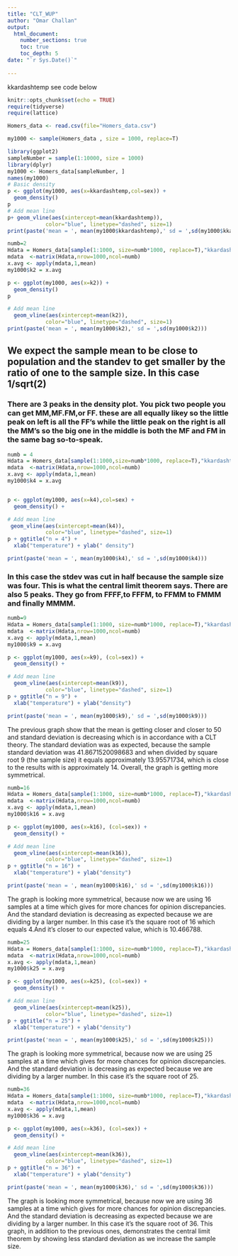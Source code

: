 ```yaml
---
title: "CLT_WUP"
author: "Omar Challan"
output: 
  html_document:
    number_sections: true
    toc: true
    toc_depth: 5
date: "`r Sys.Date()`"    
    
---
```


kkardashtemp  see code below

```r
knitr::opts_chunk$set(echo = TRUE)
require(tidyverse)
require(lattice)
```

```r
Homers_data <- read.csv(file="Homers_data.csv")

my1000 <- sample(Homers_data , size = 1000, replace=T)

```

```r

library(ggplot2)
sampleNumber = sample(1:10000, size = 1000)
library(dplyr)
my1000 <- Homers_data[sampleNumber, ]
names(my1000)
# Basic density
p <- ggplot(my1000, aes(x=kkardashtemp,col=sex)) + 
  geom_density()
p
# Add mean line
p+ geom_vline(aes(xintercept=mean(kkardashtemp)),
            color="blue", linetype="dashed", size=1)
print(paste('mean = ', mean(my1000$kkardashtemp),' sd = ',sd(my1000$kkardashtemp)))
```

```r
numb=2
Hdata = Homers_data[sample(1:1000, size=numb*1000, replace=T),"kkardashtemp"]
mdata  <-matrix(Hdata,nrow=1000,ncol=numb)
x.avg <- apply(mdata,1,mean)
my1000$k2 = x.avg

p <- ggplot(my1000, aes(x=k2)) + 
  geom_density() 
p

# Add mean line
  geom_vline(aes(xintercept=mean(k2)),
            color="blue", linetype="dashed", size=1)
print(paste('mean = ', mean(my1000$k2),' sd = ',sd(my1000$k2)))

```
## We expect the sample mean to be close to population and the standev to get smaller by the ratio of one to the sample size. In this case 1/sqrt(2)

### There are 3 peaks in the density plot. You pick two people you can get MM,MF.FM,or FF. these are all equally likey so the little peak on left is all the FF's while the little peak on the right is all the MM's so the big one in the middle is both the MF and FM in the same bag so-to-speak.  

```r
numb = 4
Hdata = Homers_data[sample(1:1000,size=numb*1000, replace=T),"kkardashtemp"]
mdata  <-matrix(Hdata,nrow=1000,ncol=numb)
x.avg <- apply(mdata,1,mean)
my1000$k4 = x.avg


p <- ggplot(my1000, aes(x=k4),col=sex) + 
  geom_density() +

# Add mean line
 geom_vline(aes(xintercept=mean(k4)),
            color="blue", linetype="dashed", size=1)
p + ggtitle("n = 4") +
  xlab("temperature") + ylab(" density")

print(paste('mean = ', mean(my1000$k4),' sd = ',sd(my1000$k4)))

```

### In this case the stdev was cut in half because the sample size was four. This is what the central limit theorem says. There are also 5 peaks. They go from FFFF,to FFFM, to FFMM to FMMM and finally MMMM.

```r
numb=9
Hdata = Homers_data[sample(1:1000, size=numb*1000, replace=T),"kkardashtemp"]
mdata  <-matrix(Hdata,nrow=1000,ncol=numb)
x.avg <- apply(mdata,1,mean)
my1000$k9 = x.avg

p <- ggplot(my1000, aes(x=k9), (col=sex)) + 
  geom_density() +

# Add mean line
  geom_vline(aes(xintercept=mean(k9)),
            color="blue", linetype="dashed", size=1)
p + ggtitle("n = 9") +
  xlab("temperature") + ylab("density")

print(paste('mean = ', mean(my1000$k9),' sd = ',sd(my1000$k9)))

```

The previous graph show that the mean is getting closer and closer to 50 and standard deviation is decreasing which is in accordance with a CLT theory. The standard deviation was as expected, because the sample standard deviation was 41.8671520098683 and when divided by square root 9 (the sample size) it equals approximately 13.95571734, which is close to the results with is approximately 14. Overall, the graph is getting more symmetrical.

```r
numb=16
Hdata = Homers_data[sample(1:1000, size=numb*1000, replace=T),"kkardashtemp"]
mdata  <-matrix(Hdata,nrow=1000,ncol=numb)
x.avg <- apply(mdata,1,mean)
my1000$k16 = x.avg

p <- ggplot(my1000, aes(x=k16), (col=sex)) + 
  geom_density() +

# Add mean line
  geom_vline(aes(xintercept=mean(k16)),
            color="blue", linetype="dashed", size=1)
p + ggtitle("n = 16") +
  xlab("temperature") + ylab("density")

print(paste('mean = ', mean(my1000$k16),' sd = ',sd(my1000$k16)))

```

The graph is looking more symmetrical, because now we are using 16 samples at a time which gives for more chances for opinion discrepancies. And the standard deviation is decreasing as expected because we are dividing by a larger number. In this case it's the square root of 16 which equals 4.And it's closer to our expected value, which is 10.466788.

```r
numb=25
Hdata = Homers_data[sample(1:1000, size=numb*1000, replace=T),"kkardashtemp"]
mdata  <-matrix(Hdata,nrow=1000,ncol=numb)
x.avg <- apply(mdata,1,mean)
my1000$k25 = x.avg

p <- ggplot(my1000, aes(x=k25), (col=sex)) + 
  geom_density() +

# Add mean line
  geom_vline(aes(xintercept=mean(k25)),
            color="blue", linetype="dashed", size=1)
p + ggtitle("n = 25") +
  xlab("temperature") + ylab("density")

print(paste('mean = ', mean(my1000$k25),' sd = ',sd(my1000$k25)))

```

The graph is looking more symmetrical, because now we are using 25 samples at a time which gives for more chances for opinion discrepancies. And the standard deviation is decreasing as expected because we are dividing by a larger number. In this case it's the square root of 25.

```r
numb=36
Hdata = Homers_data[sample(1:1000, size=numb*1000, replace=T),"kkardashtemp"]
mdata  <-matrix(Hdata,nrow=1000,ncol=numb)
x.avg <- apply(mdata,1,mean)
my1000$k36 = x.avg

p <- ggplot(my1000, aes(x=k36), (col=sex)) + 
  geom_density() +

# Add mean line
  geom_vline(aes(xintercept=mean(k36)),
            color="blue", linetype="dashed", size=1)
p + ggtitle("n = 36") +
  xlab("temperature") + ylab("density")

print(paste('mean = ', mean(my1000$k36),' sd = ',sd(my1000$k36)))

```

The graph is looking more symmetrical, because now we are using 36 samples at a time which gives for more chances for opinion discrepancies. And the standard deviation is decreasing as expected because we are dividing by a larger number. In this case it's the square root of 36. This graph, in addition to the previous ones, demonstrates the central limit theorem by showing less standard deviation as we increase the sample size.
